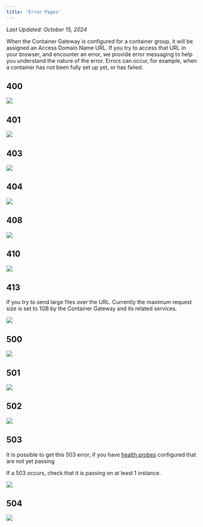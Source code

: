 ```yaml
---
title: 'Error Pages'
---
```


*Last Updated: October 15, 2024*


When the Container Gateway is configured for a container group, it will be assigned an Access Domain Name URL. If you
try to access that URL in your browser, and encounter an error, we provide error messaging to help you understand the
nature of the error. Errors can occur, for example, when a container has not been fully set up yet, or has failed.

## 400

<img src="/products/sce/gateway/images/container-gateway-error-400.png" />

## 401

<img src="/products/sce/gateway/images/container-gateway-error-401.png" />

## 403

<img src="/products/sce/gateway/images/container-gateway-error-403.png" />

## 404

<img src="/products/sce/gateway/images/container-gateway-error-404.png" />

## 408

<img src="/products/sce/gateway/images/container-gateway-error-408.png" />

## 410

<img src="/products/sce/gateway/images/container-gateway-error-410.png" />

## 413

If you try to send large files over the URL. Currently the maximum request size is set to 1GB by the Container Gateway
and its related services.

<img src="/products/sce/gateway/images/container-gateway-error-413.png" />

## 500

<img src="/products/sce/gateway/images/container-gateway-error-500.png" />

## 501

<img src="/products/sce/gateway/images/container-gateway-error-501.png" />

## 502

<img src="/products/sce/gateway/images/container-gateway-error-502.png" />

## 503

It is possible to get this 503 error, if you have
[health probes](/products/sce/container-groups/health-probes/health-probes) configured that are not yet passing

If a 503 occurs, check that it is passing on at least 1 instance.

<img src="/products/sce/gateway/images/container-gateway-error-503.png" />

## 504

<img src="/products/sce/gateway/images/container-gateway-error-504.png" />
